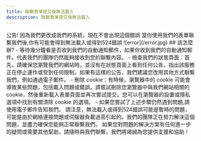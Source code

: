 ```yaml
---
title: 聯繫表單提交後無法載入
description: 聯繫表單提交後無法載入
---
```

<Alert color="success" withBorderAccent>
      <span>
        <span className="font-medium">公告!</span> 因為我們更改成我們的系統，現在不會出現這個錯誤
      </span>
    </Alert>
當你使用我們的表單聯繫我們後,你有可能會得到無法載入或得到524錯誤
![error](/error.jpg)
## 該怎麼辦?
- 等待幾分鐘看是否收到我們的自動通知郵件，如果你收到我們的自動通知郵件。代表我們的團隊仍然能夠接收到您的聯繫內容。
- 檢查我們的狀態頁面：首先，請確保您瀏覽我們的網站時，並沒有在狀態頁面上看到任何公告，指出該服務正在停止運作或受到任何限制。如果有這樣的公告，我們建議您改用其他方式聯繫我們，例如通過電子郵件。
- 刪除 cookie：有時候，瀏覽器中的 cookie 可能會導致某些問題，包括載入問題或錯誤。請嘗試刪除您瀏覽器中與我們網站相關的 cookie，然後重新載入表單頁面並再次嘗試提交。您可以在瀏覽器的設置或隱私選項中找到有關清除 cookie 的選項。
- 如果您嘗試了上述步驟仍然遇到問題,請使用電子郵件告知我們。
請注意，無法載入或得到524錯誤可能是暫時的問題，可能是由於網絡連接問題或伺服器負載過高引起的。我們的團隊正在努力解決這個問題，並盡力確保您能夠正常聯繫我們。
如果您對問題的解決方案有任何進一步的疑問或需要其他幫助，請隨時與我們聯繫。我們將竭誠為您提供支援和協助！
